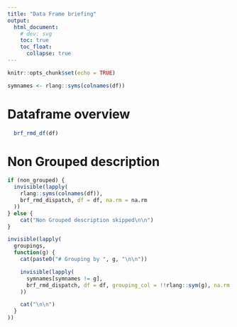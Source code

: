 ```yaml
---
title: "Data Frame briefing"
output:
  html_document:
    # dev: svg
    toc: true
    toc_float:
      collapse: true
---
```


```r
knitr::opts_chunk$set(echo = TRUE)

symnames <- rlang::syms(colnames(df))
```

# Dataframe overview

```r
  brf_rmd_df(df)
```

# Non Grouped description

```r
if (non_grouped) {
  invisible(lapply(
    rlang::syms(colnames(df)),
    brf_rmd_dispatch, df = df, na.rm = na.rm
  ))
} else {
    cat("Non Grouped description skipped\n\n")
}
```

```r
invisible(lapply(
  groupings,
  function(g) {
    cat(paste0("# Grouping by ", g, "\n\n"))

    invisible(lapply(
      symnames[symnames != g],
      brf_rmd_dispatch, df = df, grouping_col = !!rlang::sym(g), na.rm = na.rm
    ))

    cat("\n\n")
  }
))
```

